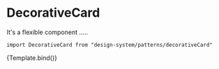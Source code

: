 

<Meta title="Patterns/DecorativeCard" component={DecorativeCard} />

# DecorativeCard

It's a flexible component .....

`import DecorativeCard from "design-system/patterns/decorativeCard"`

<Canvas>
  <Story
    name="Overview - simple"
    args={{
      titleText: "Sterczących uszu",
      illustrationName: "dog",
      count: 40,
      size: "large",
    }}
  >
    {Template.bind()}
  </Story>
</Canvas>

<ArgsTable />

